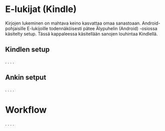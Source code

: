 # E-lukijat (Kindle)

Kirjojen lukeminen on mahtava keino kasvattaa omaa sanastoaan. Android-pohjaisille E-lukijoille todennäköisesti pätee Älypuhelin (Android) -osiossa käsitelty setup. Tässä kappaleessa käsitellään sanojen louhintaa Kindlellä. 

## Kindlen setup 

.
.
.
.



## Ankin setput 


.
.
.
. 

# Workflow 

.
.
.
.
